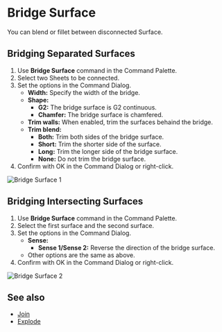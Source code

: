 
# Bridge Surface

<Reference shortcut="" command="Bridge Surface" button="" />

You can blend or fillet between disconnected Surface.

## Bridging Separated Surfaces

1. Use **Bridge Surface** command in the Command Palette.
2. Select two Sheets to be connected.
3. Set the options in the Command Dialog.
    - **Width:** Specify the width of the bridge.
    - **Shape:** 
        - **G2:** The bridge surface is G2 continuous.
        - **Chamfer:** The bridge surface is chamfered.
    - **Trim walls:** When enabled, trim the surfaces behaind the bridge.
    - **Trim blend:** 
        - **Both:** Trim both sides of the bridge surface.
        - **Short:** Trim the shorter side of the surface.
        - **Long:** Trim the longer side of the bridge surface.
        - **None:** Do not trim the bridge surface.
4. Confirm with OK in the Command Dialog or right-click.

![Bridge Surface 1](/img/bridge-surface-1.gif)

## Bridging Intersecting Surfaces

1. Use **Bridge Surface** command in the Command Palette.
2. Select the first surface and the second surface.
3. Set the options in the Command Dialog.
    - **Sense:** 
        - **Sense 1/Sense 2:** Reverse the direction of the bridge surface.
    - Other options are the same as above.
4. Confirm with OK in the Command Dialog or right-click.

![Bridge Surface 2](/img/bridge-surface-2.gif)

## See also
- [Join](./join)
- [Explode](./explode)